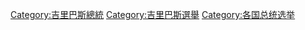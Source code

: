 [[Category:吉里巴斯總統|Category:吉里巴斯總統]]
[[Category:吉里巴斯選舉|Category:吉里巴斯選舉]]
[[Category:各国总统选举|Category:各国总统选举]]